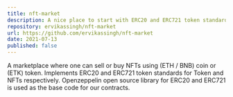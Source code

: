 ```yaml
---
title: nft-market
description: A nice place to start with ERC20 and ERC721 token standards
repository: ervikassingh/nft-market
url: https://github.com/ervikassingh/nft-market
date: 2021-07-13
published: false
---
```



A marketplace where one can sell or buy NFTs using (ETH / BNB) coin or (ETK) token. Implements ERC20 and ERC721 token standards for Token and NFTs respectively. Openzeppelin open source library for ERC20 and ERC721 is used as the base code for our contracts.
